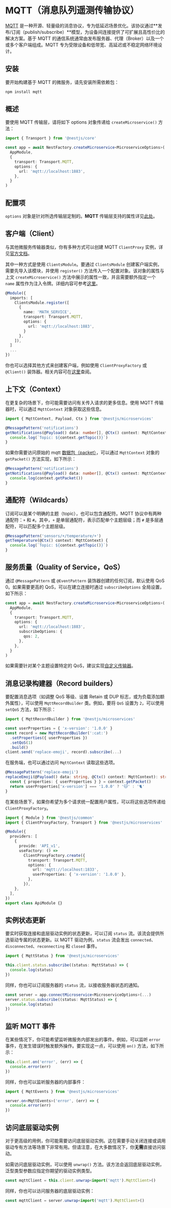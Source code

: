 # MQTT（消息队列遥测传输协议）

[MQTT](https://mqtt.org/) 是一种开源、轻量级的消息协议，专为低延迟场景优化。该协议通过**发布/订阅（publish/subscribe）**模型，为设备间连接提供了可扩展且高性价比的解决方案。基于 MQTT 的通信系统通常由发布服务器、代理（Broker）以及一个或多个客户端组成。MQTT 专为受限设备和低带宽、高延迟或不稳定网络环境设计。

## 安装

要开始构建基于 MQTT 的微服务，请先安装所需依赖包：

```bash
npm install mqtt
```

## 概述

要使用 MQTT 传输层，请将如下 options 对象传递给 `createMicroservice()` 方法：

```ts filename='main.ts'
import { Transport } from '@nestjs/core'

const app = await NestFactory.createMicroservice<MicroserviceOptions>(
  AppModule,
  {
    transport: Transport.MQTT,
    options: {
      url: 'mqtt://localhost:1883',
    },
  }
)
```

## 配置项

`options` 对象是针对所选传输层定制的。**MQTT** 传输层支持的属性详见[此处](https://github.com/mqttjs/MQTT.js/#mqttclientstreambuilder-options)。

## 客户端（Client）

与其他微服务传输器类似，你有多种方式可以创建 MQTT `ClientProxy` 实例，详见[官方文档](/microservices/basics)。

其中一种方式是使用 `ClientsModule`。要通过 `ClientsModule` 创建客户端实例，需要先导入该模块，并使用 `register()` 方法传入一个配置对象。该对象的属性与上文 `createMicroservice()` 方法中展示的属性一致，并且需要额外指定一个 `name` 属性作为注入令牌。详细内容可参考[这里](/microservices/basics)。

```ts
@Module({
  imports: [
    ClientsModule.register([
      {
        name: 'MATH_SERVICE',
        transport: Transport.MQTT,
        options: {
          url: 'mqtt://localhost:1883',
        }
      },
    ]),
  ]
  ...
})
```

你也可以选择其他方式来创建客户端，例如使用 `ClientProxyFactory` 或 `@Client()` 装饰器。相关内容可在[这里](/microservices/basics)查阅。

## 上下文（Context）

在更复杂的场景下，你可能需要访问有关传入请求的更多信息。使用 MQTT 传输器时，可以通过 `MqttContext` 对象获取这些信息。

```ts
import { MqttContext, Payload, Ctx } from '@nestjs/microservices'

@MessagePattern('notifications')
getNotifications(@Payload() data: number[], @Ctx() context: MqttContext) {
  console.log(`Topic: ${context.getTopic()}`)
}
```

如果你需要访问原始的 mqtt [数据包（packet）](https://github.com/mqttjs/mqtt-packet)，可以通过 `MqttContext` 对象的 `getPacket()` 方法实现，如下所示：

```ts
@MessagePattern('notifications')
getNotifications(@Payload() data: number[], @Ctx() context: MqttContext) {
  console.log(context.getPacket())
}
```

## 通配符（Wildcards）

订阅可以是某个明确的主题（topic），也可以包含通配符。MQTT 协议中有两种通配符：`+` 和 `#`。其中，`+` 是单层通配符，表示匹配单个主题层级；而 `#` 是多层通配符，可以匹配多个主题层级。

```ts
@MessagePattern('sensors/+/temperature/+')
getTemperature(@Ctx() context: MqttContext) {
  console.log(`Topic: ${context.getTopic()}`)
}
```

## 服务质量（Quality of Service，QoS）

通过 `@MessagePattern` 或 `@EventPattern` 装饰器创建的任何订阅，默认使用 QoS 0。如果需要更高的 QoS，可以在建立连接时通过 `subscribeOptions` 全局设置，如下所示：

```ts filename='main.ts'
const app = await NestFactory.createMicroservice<MicroserviceOptions>(
  AppModule,
  {
    transport: Transport.MQTT,
    options: {
      url: 'mqtt://localhost:1883',
      subscribeOptions: {
        qos: 2,
      },
    },
  }
)
```

如果需要针对某个主题设置特定的 QoS，建议实现[自定义传输器](/microservices/custom-transport)。

## 消息记录构建器（Record builders）

要配置消息选项（如调整 QoS 等级、设置 Retain 或 DUP 标志，或为负载添加额外属性），可以使用 `MqttRecordBuilder` 类。例如，要将 `QoS` 设置为 `2`，可以使用 `setQoS` 方法，如下所示：

```ts
import { MqttRecordBuilder } from '@nestjs/microservices'

const userProperties = { 'x-version': '1.0.0' }
const record = new MqttRecordBuilder(':cat:')
  .setProperties({ userProperties })
  .setQoS(1)
  .build()
client.send('replace-emoji', record).subscribe(...)
```

在服务端，也可以通过访问 `MqttContext` 读取这些选项。

```ts
@MessagePattern('replace-emoji')
replaceEmoji(@Payload() data: string, @Ctx() context: MqttContext): string {
  const { properties: { userProperties } } = context.getPacket()
  return userProperties['x-version'] === '1.0.0' ? '🐱' : '🐈'
}
```

在某些场景下，如果你希望为多个请求统一配置用户属性，可以将这些选项传递给 `ClientProxyFactory`。

```ts
import { Module } from '@nestjs/common'
import { ClientProxyFactory, Transport } from '@nestjs/microservices'

@Module({
  providers: [
    {
      provide: 'API_v1',
      useFactory: () =>
        ClientProxyFactory.create({
          transport: Transport.MQTT,
          options: {
            url: 'mqtt://localhost:1833',
            userProperties: { 'x-version': '1.0.0' },
          },
        }),
    },
  ],
})
export class ApiModule {}
```

## 实例状态更新

要实时获取连接和底层驱动实例的状态更新，可以订阅 `status` 流。该流会提供所选驱动专属的状态更新。以 MQTT 驱动为例，`status` 流会发出 `connected`、`disconnected`、`reconnecting` 和 `closed` 事件。

```ts
import { MqttStatus } from '@nestjs/microservices'

this.client.status.subscribe((status: MqttStatus) => {
  console.log(status)
})
```

同样，你也可以订阅服务器的 `status` 流，以接收服务器状态的通知。

```ts
const server = app.connectMicroservice<MicroserviceOptions>(...)
server.status.subscribe((status: MqttStatus) => {
  console.log(status)
})
```

## 监听 MQTT 事件

在某些情况下，你可能希望监听微服务内部发出的事件。例如，可以监听 `error` 事件，在发生错误时触发额外操作。要实现这一点，可以使用 `on()` 方法，如下所示：

```ts
this.client.on('error', (err) => {
  console.error(err)
})
```

同样，你也可以监听服务器的内部事件：

```ts
import { MqttEvents } from '@nestjs/microservices'

server.on<MqttEvents>('error', (err) => {
  console.error(err)
})
```

## 访问底层驱动实例

对于更高级的用例，你可能需要访问底层驱动实例。这在需要手动关闭连接或调用驱动专有方法等场景下非常有用。但请注意，在大多数情况下，你**无需**直接访问驱动。

如需访问底层驱动实例，可以使用 `unwrap()` 方法。该方法会返回底层驱动实例，泛型类型参数应指定你期望的驱动实例类型。

```ts
const mqttClient = this.client.unwrap<import('mqtt').MqttClient>()
```

同样，你也可以访问服务器的底层驱动实例：

```ts
const mqttClient = server.unwrap<import('mqtt').MqttClient>()
```
